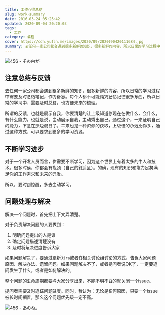 ```yaml
---
title: 工作心得总结
slug: work-summary
date: 2016-03-24 05:25:42
updated: 2020-09-04 20:20:03
tags:
  - 工作
category: 编程
cover: https://cdn.yufan.me/images/2020/09/2020090420111684.jpg
summary: 去任何一家公司都会遇到很多新鲜的知识，很多新鲜的内容，所以日常的学习过程中需要及时总结笔记，作为备忘。每个人都不可能纯凭记忆记住很多东西，所以日常的学习中，需要及时总结，也方便未来的梳理。
---
```


![456 - その白が](https://cdn.yufan.me/images/2020/09/2020090420094090.jpg)

## 注意总结与反馈

去任何一家公司都会遇到很多新鲜的知识，很多新鲜的内容，所以日常的学习过程中需要及时总结笔记，作为备忘。每个人都不可能纯凭记忆记住很多东西，所以日常的学习中，需要及时总结，也方便未来的梳理。

所谓的反馈，也就是展示自我，你要清楚的让上级知道你现在在做什么，会什么，有什么能力。也就是说，主动展示自我，主动秀出自己。通过这个，一来证明自己的能力，不是在那边混日子。二来也是一种资源的获取，上级懂的永远比你多，通过这种方式，可以要求到更多的学习资源。

## 不断学习进步

对于一个开发人员而言，你需要不断学习，因为这个世界上有着太多的牛人和技术。很多时候，你都会有瓶颈（自己的舒适区）。的确，现有的知识和能力足矣满足你的工作需求和未来的开发。

所以，要时刻惊醒，多去主动学习。

## 问题处理与解决

解决一个问题时，首先把上下文弄清楚。

对于负责解决问题的人要做到：

1. 明确问题提出的人是谁
2. 确定问题描述清楚没有
3. 及时将解决进度告诉大家

如果问题解决了，要通过更新`Jira`或者在相关讨论组讨论的方式，告诉大家问题原因、解决办法、遗留问题。如果问题解决不了，或者提问者说OK了，一定要追问发生了什么，或者是如何解决的。

整个问题的生命周期都要与大家分享出来，不能不明不白的就关闭一个issue。

提问者需要及时追踪问题进度。同时，我认为：无论是任何原因，只要一个issue被长时间搁置，那么这个问题优先级一定不高。

![456 - あのね。](https://cdn.yufan.me/images/2020/09/2020090420194343.jpg)
